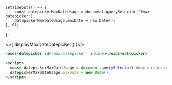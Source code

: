     setTimeout(() => {
        const datepickerMaxDateUsage = document.querySelector('#max-datepicker');
        datepickerMaxDateUsage.maxDate = new Date();
    }, 0);
};

<osds-datepicker id='max-datepicker' inline></osds-datepicker>

<>{ displayMaxDateDatepicker() }</>

```html
<osds-datepicker id='max-datepicker' inline></osds-datepicker>

<script>
  const datepickerMaxDateUsage = document.querySelector('#max-datepicker');
  datepickerMaxDateUsage.maxDate = new Date();
</script>
```

